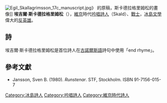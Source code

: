 [[File:Egil_Skallagrimsson_17c_manuscript.jpg|thumb]]》<!---Egils Saga--->的原稿，斯卡德拉格里姆松的畫像]]
'''埃吉爾·斯卡德拉格里姆松'''（'''{{lang-en|Egill Skallagrímsson}}'''），[[維京人|維京]]時代[[北歐吟唱詩人|吟唱詩人]]（Skald）、[[戰士|戰士]]，[[冰島文學|冰島文學]]偉大的[[反英雄|反英雄]]。

== 詩 ==
埃吉爾·斯卡德拉格里姆松是首位詩人在[[古諾爾斯語|古諾爾斯語]]詩句中使用「end rhyme」。

== 參考文獻 ==
*Jansson, Sven B. (1980). ''Runstenar''. STF, Stockholm. ISBN 91-7156-015-7

{{commonscat|Egill Skallagrímsson}}

{{Authority control}}
{{文學小作品}}
{{冰島人物小作品}}

[[Category:冰島詩人|Category:冰島詩人]]
[[Category:吟唱詩人|Category:吟唱詩人]]
[[Category:維京時代詩人|Category:維京時代詩人]]